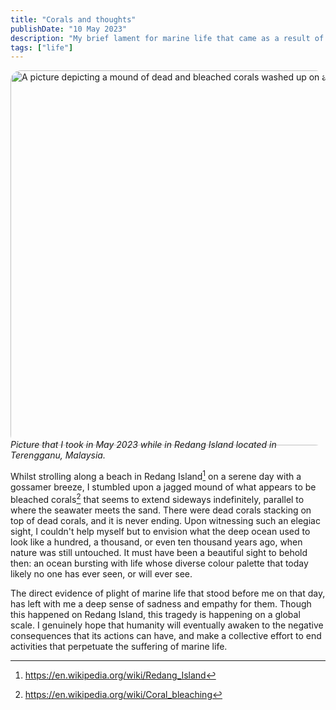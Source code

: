 ```yaml
---
title: "Corals and thoughts"
publishDate: "10 May 2023"
description: "My brief lament for marine life that came as a result of visiting a beach"
tags: ["life"]
---
```



<div style="align-self: center;">
	<Image
		src={coralImg}
		alt="A picture depicting a mound of dead and bleached corals washed up on a beach with sea water in the background"
		style="margin-bottom:-10px; border-radius: 17px;"
		class="shadow-wo"
		height="600"
		width="971"
	></Image>
	<span style="font-style: italic; font-weight: 400">
		Picture that I took in May 2023 while in Redang Island located in Terengganu, Malaysia.
	</span>
</div>

Whilst strolling along a beach in Redang Island[^RedangIsland] on a serene day with a gossamer breeze, I stumbled upon a jagged mound of what appears to be bleached corals[^BleachedCorals] that seems to extend sideways indefinitely, parallel to where the seawater meets the sand.
There were dead corals stacking on top of dead corals, and it is never ending. Upon witnessing such an elegiac sight, I couldn't help myself but to envision what the deep ocean used to look like a hundred, a thousand, or even ten thousand years ago, when nature was still untouched. It must have been a beautiful sight to behold then: an ocean bursting with life whose diverse colour palette that today likely no one has ever seen, or will ever see.

The direct evidence of plight of marine life that stood before me on that day, has left with me a deep sense of sadness and empathy for them. Though this happened on Redang Island, this tragedy is happening on a global scale. I genuinely hope that humanity will eventually awaken to the negative consequences that its actions can have, and make a collective effort to end activities that perpetuate the suffering of marine life.

[^RedangIsland]: https://en.wikipedia.org/wiki/Redang_Island
[^BleachedCorals]: https://en.wikipedia.org/wiki/Coral_bleaching
